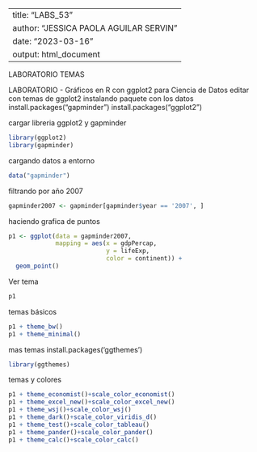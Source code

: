 ----------------------------------------------
title: "LABS_53"
author: "JESSICA PAOLA AGUILAR SERVIN"
date: "2023-03-16"
output: html_document
----------------------------------------------
####################
LABORATORIO TEMAS

####################

LABORATORIO - Gráficos en R con ggplot2 para Ciencia de Datos
editar con temas de ggplot2
instalando paquete con los datos
install.packages("gapminder")
install.packages("ggplot2")

cargar libreria ggplot2 y gapminder
```{r}
library(ggplot2)
library(gapminder)
```

cargando datos a entorno
```{r}
data("gapminder")
```

filtrando por año 2007
```{r}
gapminder2007 <- gapminder[gapminder$year == '2007', ]
```

haciendo grafica de puntos
```{r}
p1 <- ggplot(data = gapminder2007,
             mapping = aes(x = gdpPercap,
                           y = lifeExp,
                           color = continent)) +
  geom_point()

```

Ver tema
```{r}
p1
```


temas básicos
```{r}
p1 + theme_bw()
p1 + theme_minimal()
```

mas temas
install.packages('ggthemes')
```{r}

library(ggthemes)
```

temas y colores
```{r}
p1 + theme_economist()+scale_color_economist()
p1 + theme_excel_new()+scale_color_excel_new()
p1 + theme_wsj()+scale_color_wsj()
p1 + theme_dark()+scale_color_viridis_d()
p1 + theme_test()+scale_color_tableau()
p1 + theme_pander()+scale_color_pander()
p1 + theme_calc()+scale_color_calc()
```

